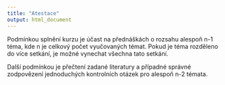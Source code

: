 ```yaml
---
title: "Atestace"
output: html_document
---
```


Podmínkou splnění kurzu je účast na přednáškách o rozsahu alespoň n-1 téma, kde n je celkový počet vyučovaných témat. Pokud je téma rozděleno do více setkání, je možné vynechat všechna tato setkání. 

Další podmínkou je přečtení zadané literatury a případné správné zodpovězení jednoduchých kontrolních otázek pro alespoň n-2 témata. 